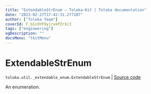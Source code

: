 ```yaml
---
title: "ExtendableStrEnum — Toloka-Kit | Toloka documentation"
date: "2023-02-27T17:42:31.277107"
author: ["Toloka Team"]
coverId: F_bIcOYF9yjrxkPZrXc3
tags: ["engineering"]
ogDescription: ""
docsMenu: "tkitMenu"
---
```


# ExtendableStrEnum
`toloka.util._extendable_enum.ExtendableStrEnum` | [Source code](https://github.com/Toloka/toloka-kit/blob/v1.1.4/src/util/_extendable_enum.py#L67)

An enumeration.
